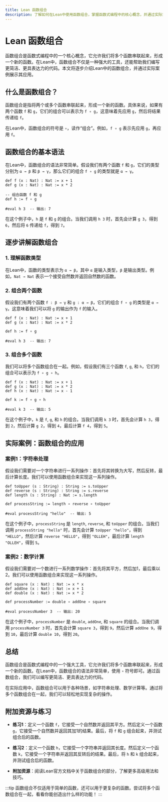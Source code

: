 ```yaml
---
title: Lean 函数组合
description: 了解如何在Lean中使用函数组合，掌握函数式编程中的核心概念，并通过实际案例加深理解。
---
```


# Lean 函数组合

函数组合是函数式编程中的一个核心概念，它允许我们将多个函数串联起来，形成一个新的函数。在Lean中，函数组合不仅是一种强大的工具，还能帮助我们编写更简洁、更具表达力的代码。本文将逐步介绍Lean中的函数组合，并通过实际案例展示其应用。

## 什么是函数组合？

函数组合是指将两个或多个函数串联起来，形成一个新的函数。具体来说，如果有两个函数 `f` 和 `g`，它们的组合可以表示为 `f ∘ g`，这意味着先应用 `g`，然后将结果传递给 `f`。

在Lean中，函数组合的符号是 `∘`，读作“组合”。例如，`f ∘ g` 表示先应用 `g`，再应用 `f`。

## 函数组合的基本语法

在Lean中，函数组合的语法非常简单。假设我们有两个函数 `f` 和 `g`，它们的类型分别为 `α → β` 和 `β → γ`，那么它们的组合 `f ∘ g` 的类型就是 `α → γ`。

```lean
def f (x : Nat) : Nat := x + 1
def g (x : Nat) : Nat := x * 2

-- 组合函数 f 和 g
def h := f ∘ g

#eval h 3  -- 输出: 7
```

在这个例子中，`h` 是 `f` 和 `g` 的组合。当我们调用 `h 3` 时，首先会计算 `g 3`，得到 `6`，然后将 `6` 传递给 `f`，得到 `7`。

## 逐步讲解函数组合

### 1. 理解函数类型

在Lean中，函数的类型表示为 `α → β`，其中 `α` 是输入类型，`β` 是输出类型。例如，`Nat → Nat` 表示一个接受自然数并返回自然数的函数。

### 2. 组合两个函数

假设我们有两个函数 `f : β → γ` 和 `g : α → β`，它们的组合 `f ∘ g` 的类型是 `α → γ`。这意味着我们可以将 `g` 的输出作为 `f` 的输入。

```lean
def f (x : Nat) : Nat := x + 1
def g (x : Nat) : Nat := x * 2

def h := f ∘ g

#eval h 3  -- 输出: 7
```

### 3. 组合多个函数

我们可以将多个函数组合在一起。例如，假设我们有三个函数 `f`, `g`, 和 `h`，它们的组合可以表示为 `f ∘ g ∘ h`。

```lean
def f (x : Nat) : Nat := x + 1
def g (x : Nat) : Nat := x * 2
def h (x : Nat) : Nat := x - 1

def k := f ∘ g ∘ h

#eval k 3  -- 输出: 5
```

在这个例子中，`k` 是 `f`, `g`, 和 `h` 的组合。当我们调用 `k 3` 时，首先会计算 `h 3`，得到 `2`，然后计算 `g 2`，得到 `4`，最后计算 `f 4`，得到 `5`。

## 实际案例：函数组合的应用

### 案例1：字符串处理

假设我们需要对一个字符串进行一系列操作：首先将其转换为大写，然后反转，最后计算长度。我们可以使用函数组合来实现这一系列操作。

```lean
def toUpper (s : String) : String := s.toUpper
def reverse (s : String) : String := s.reverse
def length (s : String) : Nat := s.length

def processString := length ∘ reverse ∘ toUpper

#eval processString "hello"  -- 输出: 5
```

在这个例子中，`processString` 是 `length`, `reverse`, 和 `toUpper` 的组合。当我们调用 `processString "hello"` 时，首先会计算 `toUpper "hello"`，得到 `"HELLO"`，然后计算 `reverse "HELLO"`，得到 `"OLLEH"`，最后计算 `length "OLLEH"`，得到 `5`。

### 案例2：数学计算

假设我们需要对一个数进行一系列数学操作：首先将其平方，然后加1，最后乘以2。我们可以使用函数组合来实现这一系列操作。

```lean
def square (x : Nat) : Nat := x * x
def addOne (x : Nat) : Nat := x + 1
def double (x : Nat) : Nat := x * 2

def processNumber := double ∘ addOne ∘ square

#eval processNumber 3  -- 输出: 20
```

在这个例子中，`processNumber` 是 `double`, `addOne`, 和 `square` 的组合。当我们调用 `processNumber 3` 时，首先会计算 `square 3`，得到 `9`，然后计算 `addOne 9`，得到 `10`，最后计算 `double 10`，得到 `20`。

## 总结

函数组合是函数式编程中的一个强大工具，它允许我们将多个函数串联起来，形成一个新的函数。在Lean中，函数组合的语法非常简单，使用 `∘` 符号即可。通过函数组合，我们可以编写更简洁、更具表达力的代码。

在实际应用中，函数组合可以用于各种场景，如字符串处理、数学计算等。通过将多个函数组合在一起，我们可以轻松地实现复杂的操作。

## 附加资源与练习

- **练习1**：定义一个函数 `f`，它接受一个自然数并返回其平方。然后定义一个函数 `g`，它接受一个自然数并返回其加1的结果。最后，将 `f` 和 `g` 组合起来，并测试组合后的函数。

- **练习2**：定义一个函数 `h`，它接受一个字符串并返回其长度。然后定义一个函数 `k`，它接受一个字符串并返回其反转后的结果。最后，将 `h` 和 `k` 组合起来，并测试组合后的函数。

- **附加资源**：阅读Lean官方文档中关于函数组合的部分，了解更多高级用法和技巧。

:::tip
函数组合不仅适用于简单的函数，还可以用于更复杂的函数。尝试将多个函数组合在一起，看看你能创造出什么样的功能！
:::